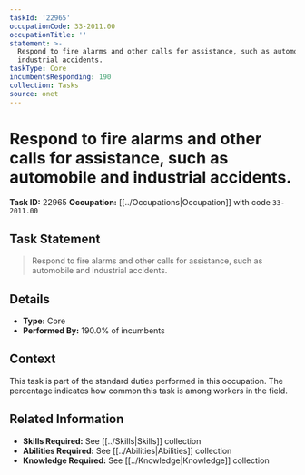 ```yaml
---
taskId: '22965'
occupationCode: 33-2011.00
occupationTitle: ''
statement: >-
  Respond to fire alarms and other calls for assistance, such as automobile and
  industrial accidents.
taskType: Core
incumbentsResponding: 190
collection: Tasks
source: onet
---
```

# Respond to fire alarms and other calls for assistance, such as automobile and industrial accidents.

**Task ID:** 22965
**Occupation:** [[../Occupations|Occupation]] with code `33-2011.00`

## Task Statement

> Respond to fire alarms and other calls for assistance, such as automobile and industrial accidents.

## Details

- **Type:** Core
- **Performed By:** 190.0% of incumbents

## Context

This task is part of the standard duties performed in this occupation. The percentage indicates how common this task is among workers in the field.

## Related Information

- **Skills Required:** See [[../Skills|Skills]] collection
- **Abilities Required:** See [[../Abilities|Abilities]] collection
- **Knowledge Required:** See [[../Knowledge|Knowledge]] collection
